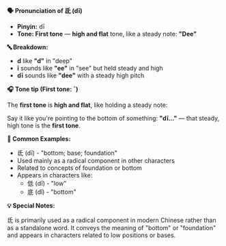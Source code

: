 **🗣️ Pronunciation of 氐 (dī)**

- **Pinyin:** dī
- **Tone: First tone** — **high and flat** tone, like a steady note: **"Dee"**

**🔤 Breakdown:**

- **d** like **"d"** in "deep"
- **ī** sounds like **"ee"** in "see" but held steady and high
- **dī** sounds like **"dee"** with a steady high pitch

**🎧 Tone tip (First tone: ˉ)**

The **first tone** is **high and flat**, like holding a steady note:

Say it like you're pointing to the bottom of something: **"dī..."** — that steady, high tone is the
**first tone**.

**📝 Common Examples:**

- 氐 (dī) - "bottom; base; foundation"
- Used mainly as a radical component in other characters
- Related to concepts of foundation or bottom
- Appears in characters like:
  - 低 (dī) - "low"
  - 底 (dǐ) - "bottom"

**💡 Special Notes:**

氐 is primarily used as a radical component in modern Chinese rather than as a standalone word. It
conveys the meaning of "bottom" or "foundation" and appears in characters related to low positions
or bases.
